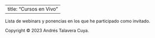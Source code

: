
---
  title: "Cursos en Vivo"
---

Lista de webinars y ponencias en los que he participado como invitado.

<footer>
  Copyright © 2023 Andrés Talavera Cuya.
</footer>  